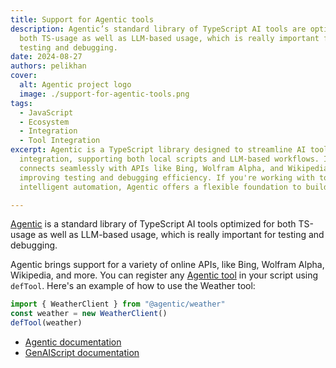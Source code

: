 ```yaml
---
title: Support for Agentic tools
description: Agentic’s standard library of TypeScript AI tools are optimized for
  both TS-usage as well as LLM-based usage, which is really important for
  testing and debugging.
date: 2024-08-27
authors: pelikhan
cover:
  alt: Agentic project logo
  image: ./support-for-agentic-tools.png
tags:
  - JavaScript
  - Ecosystem
  - Integration
  - Tool Integration
excerpt: Agentic is a TypeScript library designed to streamline AI tool
  integration, supporting both local scripts and LLM-based workflows. It
  connects seamlessly with APIs like Bing, Wolfram Alpha, and Wikipedia,
  improving testing and debugging efficiency. If you're working with tools for
  intelligent automation, Agentic offers a flexible foundation to build from.

---
```



<BlogNarration />

[Agentic](https://agentic.so/) is a standard library of TypeScript AI tools optimized for both TS-usage as well as LLM-based usage, which is really important for testing and debugging.

Agentic brings support for a variety of online APIs, like Bing, Wolfram Alpha, Wikipedia, and more. You can register any [Agentic tool](https://agentic.so/tools/) in your script using `defTool`. Here's an example of how to use the Weather tool:

```js
import { WeatherClient } from "@agentic/weather"
const weather = new WeatherClient()
defTool(weather)
```

- [Agentic documentation](https://agentic.so/sdks/genaiscript)
- [GenAIScript documentation](https://microsoft.github.io/genaiscript/guides/agentic-tools/)
